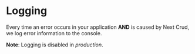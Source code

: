 # Logging

Every time an error occurs in your application **AND** is caused by Next Crud, we log error information to the console.

**Note**: Logging is disabled in _production_.
